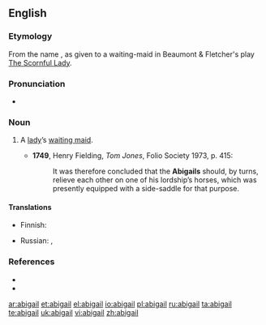 {{also|Abigail}}
==English==

===Etymology===
From the name {{term|Abigail}}, as given to a waiting-maid in Beaumont & Fletcher's play [[w:The Scornful Lady|The Scornful Lady]].

===Pronunciation===
* {{a|UK|US}} {{IPA|/ˈabɪɡeɪl/|/ˈab.ə.ɡeɪl/}}

===Noun===
{{en-noun}}

# {{obsolete}} A [[lady]]’s [[waiting maid]].
#* '''1749''', Henry Fielding, ''Tom Jones'', Folio Society 1973, p. 415:
#*: It was therefore concluded that the '''Abigails''' should, by turns, relieve each other on one of his lordship’s horses, which was presently equipped with a side-saddle for that purpose.

====Translations====
{{trans-top|lady's waiting-maid}}
* Finnish: {{t-|fi|kamarineito}}
{{trans-mid}}
* Russian: {{t+|ru|горничная|f|sc=Cyrl}}, {{t+|ru|камеристка|f|sc=Cyrl}}
{{trans-bottom}}

===References===
* {{R:Century 1911}}
* {{R:Webster 1913}}

[[ar:abigail]]
[[et:abigail]]
[[el:abigail]]
[[io:abigail]]
[[pl:abigail]]
[[ru:abigail]]
[[ta:abigail]]
[[te:abigail]]
[[uk:abigail]]
[[vi:abigail]]
[[zh:abigail]]